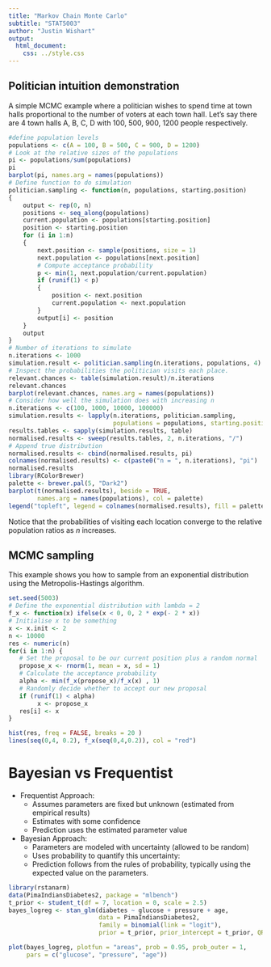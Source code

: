 ```yaml
---
title: "Markov Chain Monte Carlo"
subtitle: "STAT5003"
author: "Justin Wishart"
output: 
  html_document:
    css: ../style.css
---
```


## Politician intuition demonstration

A simple MCMC example where a politician wishes to spend time at town halls  proportional to the number of voters at each town hall. Let's say there are 4 town halls A, B, C, D with 100, 500, 900, 1200 people respectively. 

```r
#define population levels
populations <- c(A = 100, B = 500, C = 900, D = 1200)
# Look at the relative sizes of the populations
pi <- populations/sum(populations)
pi
barplot(pi, names.arg = names(populations))
# Define function to do simulation
politician.sampling <- function(n, populations, starting.position)
{
    output <- rep(0, n)
    positions <- seq_along(populations)
    current.population <- populations[starting.position]
    position <- starting.position
    for (i in 1:n)
    {
        next.position <- sample(positions, size = 1)
        next.population <- populations[next.position]
        # Compute acceptance probability
        p <- min(1, next.population/current.population)
        if (runif(1) < p)
        {
            position <- next.position
            current.population <- next.population
        }
        output[i] <- position
    }
    output
}
# Number of iterations to simulate
n.iterations <- 1000
simulation.result <- politician.sampling(n.iterations, populations, 4)
# Inspect the probabilities the politician visits each place.
relevant.chances <- table(simulation.result)/n.iterations
relevant.chances
barplot(relevant.chances, names.arg = names(populations))
# Consider how well the simulation does with increasing n
n.iterations <- c(100, 1000, 10000, 100000)
simulation.results <- lapply(n.iterations, politician.sampling,
                             populations = populations, starting.position = 1)
results.tables <- sapply(simulation.results, table)
normalised.results <- sweep(results.tables, 2, n.iterations, "/")
# Append true distribution
normalised.results <- cbind(normalised.results, pi)
colnames(normalised.results) <- c(paste0("n = ", n.iterations), "pi")
normalised.results
library(RColorBrewer)
palette <- brewer.pal(5, "Dark2")
barplot(t(normalised.results), beside = TRUE, 
        names.arg = names(populations), col = palette)
legend("topleft", legend = colnames(normalised.results), fill = palette)
```

Notice that the probabilities of visiting each location converge to the relative population ratios as $n$ increases.

## MCMC sampling

This example shows you how to sample from an exponential distribution using the Metropolis-Hastings algorithm. 

```r
set.seed(5003)
# Define the exponential distribution with lambda = 2 
f_x <- function(x) ifelse(x < 0, 0, 2 * exp(- 2 * x))
# Initialise x to be something 
x <- x.init <- 2
n <- 10000
res <- numeric(n)
for(i in 1:n) { 
   # Set the proposal to be our current position plus a random normal 
   propose_x <- rnorm(1, mean = x, sd = 1) 
   # Calculate the acceptance probability 
   alpha <- min(f_x(propose_x)/f_x(x) , 1)
   # Randomly decide whether to accept our new proposal 
   if (runif(1) < alpha)
        x <- propose_x 
   res[i] <- x
}

hist(res, freq = FALSE, breaks = 20 )
lines(seq(0,4, 0.2), f_x(seq(0,4,0.2)), col = "red")
```

# Bayesian vs Frequentist

* Frequentist Approach:
    - Assumes parameters are fixed but unknown (estimated from empirical results)
    - Estimates with some confidence
    - Prediction uses the estimated parameter value
* Bayesian Approach:
    - Parameters are modeled with uncertainty (allowed to be random)
    - Uses probability to quantify this uncertainty:
    - Prediction follows from the rules of probability, typically using the expected value on the parameters.

```r
library(rstanarm)
data(PimaIndiansDiabetes2, package = "mlbench")
t_prior <- student_t(df = 7, location = 0, scale = 2.5)
bayes_logreg <- stan_glm(diabetes ~ glucose + pressure + age,
                         data = PimaIndiansDiabetes2,
                         family = binomial(link = "logit"), 
                         prior = t_prior, prior_intercept = t_prior, QR=TRUE)
```

```r
plot(bayes_logreg, plotfun = "areas", prob = 0.95, prob_outer = 1,
     pars = c("glucose", "pressure", "age"))
```

